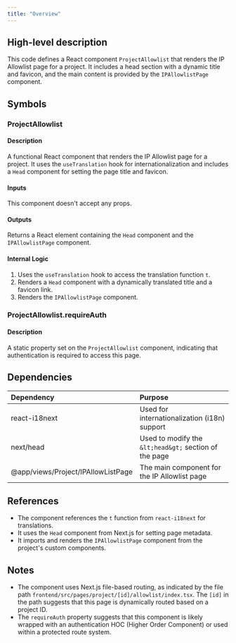 ```yaml
---
title: "Overview"
---
```


## High-level description
This code defines a React component `ProjectAllowlist` that renders the IP Allowlist page for a project. It includes a head section with a dynamic title and favicon, and the main content is provided by the `IPAllowlistPage` component.

## Symbols

### ProjectAllowlist
#### Description
A functional React component that renders the IP Allowlist page for a project. It uses the `useTranslation` hook for internationalization and includes a `Head` component for setting the page title and favicon.

#### Inputs
This component doesn't accept any props.

#### Outputs
Returns a React element containing the `Head` component and the `IPAllowlistPage` component.

#### Internal Logic
1. Uses the `useTranslation` hook to access the translation function `t`.
2. Renders a `Head` component with a dynamically translated title and a favicon link.
3. Renders the `IPAllowlistPage` component.

### ProjectAllowlist.requireAuth
#### Description
A static property set on the `ProjectAllowlist` component, indicating that authentication is required to access this page.

## Dependencies
| Dependency | Purpose |
|:-----------|:--------|
| react-i18next | Used for internationalization (i18n) support |
| next/head | Used to modify the `&lt;head&gt;` section of the page |
| @app/views/Project/IPAllowListPage | The main component for the IP Allowlist page |

## References
- The component references the `t` function from `react-i18next` for translations.
- It uses the `Head` component from Next.js for setting page metadata.
- It imports and renders the `IPAllowlistPage` component from the project's custom components.

## Notes
- The component uses Next.js file-based routing, as indicated by the file path `frontend/src/pages/project/[id]/allowlist/index.tsx`. The `[id]` in the path suggests that this page is dynamically routed based on a project ID.
- The `requireAuth` property suggests that this component is likely wrapped with an authentication HOC (Higher Order Component) or used within a protected route system.